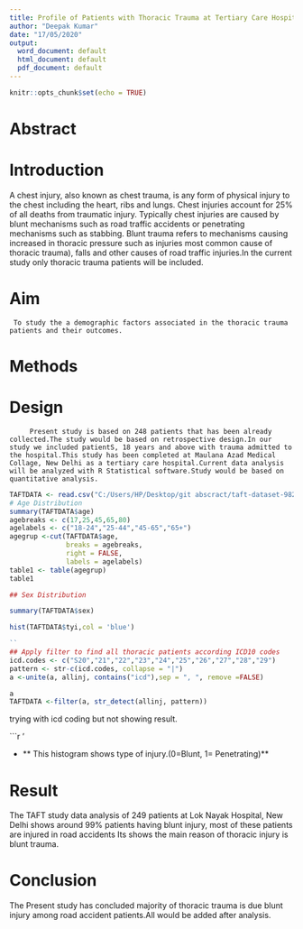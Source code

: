 ---
title: Profile of Patients with Thoracic Trauma at Tertiary Care Hospital in Delhi
author: "Deepak Kumar"
date: "17/05/2020"
output:
  word_document: default
  html_document: default
  pdf_document: default
---

```{r setup, include=FALSE}
knitr::opts_chunk$set(echo = TRUE)
```

# Abstract

# Introduction 
  A chest injury, also known as chest trauma, is any form of physical injury to the chest including the heart, ribs and lungs. Chest injuries account for 25% of all deaths from traumatic injury. Typically chest injuries are caused by blunt mechanisms such as road traffic accidents or penetrating mechanisms such as stabbing. Blunt trauma refers to mechanisms causing increased in thoracic pressure such as injuries most common cause of thoracic trauma), falls and other causes of road traffic injuries.In the current study only thoracic trauma patients will be included. 

# Aim
     To study the a demographic factors associated in the thoracic trauma patients and their outcomes.

# Methods
  
# Design 
         Present study is based on 248 patients that has been already collected.The study would be based on retrospective design.In our study we included patientS, 18 years and above with trauma admitted to the hospital.This study has been completed at Maulana Azad Medical Collage, New Delhi as a tertiary care hospital.Current data analysis will be analyzed with R Statistical software.Study would be based on quantitative analysis.  
 

```{r}
TAFTDATA <- read.csv("C:/Users/HP/Desktop/git abscract/taft-dataset-9825-20200608232208.csv")
# Age Distribution
summary(TAFTDATA$age)
agebreaks <- c(17,25,45,65,80)
agelabels <- c("18-24","25-44","45-65","65+")
agegrup <-cut(TAFTDATA$age,
              breaks = agebreaks,
              right = FALSE,
              labels = agelabels)
table1 <- table(agegrup)
table1

## Sex Distribution

summary(TAFTDATA$sex)
```
```{r}
hist(TAFTDATA$tyi,col = 'blue')

``
## Apply filter to find all thoracic patients according ICD10 codes
icd.codes <- c("S20","21","22","23","24","25","26","27","28","29")
pattern <- str-c(icd.codes, collapse = "|")
a <-unite(a, allinj, contains("icd"),sep = ", ", remove =FALSE)

a
TAFTDATA <-filter(a, str_detect(allinj, pattern))

```
trying with icd coding but not showing result.


```{r}
'



  * ** This histogram shows type of injury.(0=Blunt, 1= Penetrating)**
  
# Result
  The TAFT study data analysis of 249 patients at Lok Nayak Hospital, New Delhi shows around 99% patients having blunt injury, most of these patients are injured in road accidents Its shows the main reason of thoracic injury is blunt trauma.<!-- First report how many total patients are there. Second what is the percentage of thoracic injuries. Then report the gender, age distribution, mechanism of injury, type of injury (blunt or penetrating) and most importantly mortality rate in thoracic patients.--> 
    
# Conclusion
The Present study has concluded majority of thoracic trauma is due blunt injury among road accident patients.All would be added after analysis.<!--Good. You'll also be able to describe what is main mechanism of thoracic injury, mortality rate after you run codes for them-->
